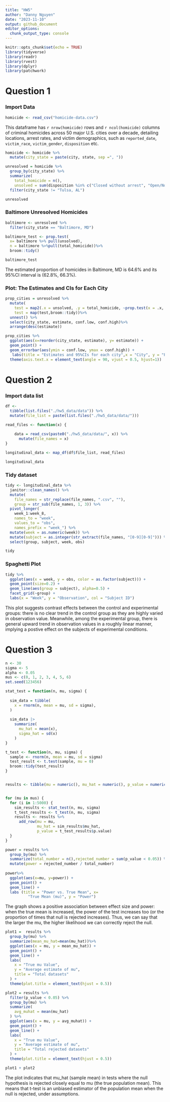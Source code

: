 ```yaml
---
title: "HW5"
author: "Danny Nguyen"
date: "2023-11-10"
output: github_document
editor_options: 
  chunk_output_type: console
---
```


```r
knitr::opts_chunk$set(echo = TRUE)
library(tidyverse)
library(readr)
library(rvest)
library(dplyr)
library(patchwork)
```

# Question 1
### Import Data
```r
homicide <- read_csv("homicide-data.csv")
```
This dataframe has `r nrow(homicide)` rows and `r ncol(homicide)` columns of criminal homicides across 50 major U.S. cities over a decade, detailing locations, arrest rates, and victim demographics, such as `reported_date`, `victim_race`, `victim_gender`, `disposition` etc. 

```r
homicide <- homicide %>% 
  mutate(city_state = paste(city, state, sep =", ")) 

unresolved = homicide %>% 
  group_by(city_state) %>% 
  summarize( 
    total_homicide = n(),
    unsolved = sum(disposition %in% c("Closed without arrest", "Open/No arrest"))) %>%
  filter(city_state != "Tulsa, AL")

unresolved
```

### Baltimore Unresolved Homicides
```r
baltimore <- unresolved %>% 
  filter(city_state == "Baltimore, MD")

baltimore_test <- prop.test(
  x= baltimore %>% pull(unsolved),
  n = baltimore %>%pull(total_homicide))%>% 
  broom::tidy()

baltimore_test
```
The estimated proportion of homicides in Baltimore, MD is 64.6% and its 95%CI interval is (62.8%, 66.3%).

### Plot: The Estimates and CIs for Each City
```r
prop_cities = unresolved %>% 
  mutate(
    test = map2(.x = unsolved, .y = total_homicide, ~prop.test(x = .x, n = .y)),
    test = map(test,broom::tidy))%>%
  unnest() %>%
  select(city_state, estimate, conf.low, conf.high)%>%
  arrange(desc(estimate))

prop_cities %>%
  ggplot(aes(x=reorder(city_state, estimate), y= estimate)) + 
  geom_point() + 
  geom_errorbar(aes(ymin = conf.low, ymax = conf.high)) +
   labs(title = "Estimates and 95%CIs for each city",x = "City", y = "Proportion of unsolved homicides") +   
  theme(axis.text.x = element_text(angle = 90, vjust = 0.5, hjust=1))
```

# Question 2

### Import data list
```r
df <- 
  tibble(list.files("./hw5_data/data")) %>%
  mutate(file_list = paste(list.files("./hw5_data/data/")))

read_files <- function(x) {
  
    data = read_csv(paste0("./hw5_data/data/", x)) %>%
      mutate(file_names = x)
}

longitudinal_data <- map_df(df$file_list, read_files)

longitudinal_data
```

### Tidy dataset
```r
tidy <- longitudinal_data %>%
  janitor::clean_names() %>%
  mutate(
    file_names = str_replace(file_names, ".csv", ""),
    group = str_sub(file_names, 1, 3)) %>% 
  pivot_longer(
    week_1:week_8,
    names_to = "week",
    values_to = "obs",
    names_prefix = "week_") %>% 
  mutate(week = as.numeric(week)) %>% 
  mutate(subject = as.integer(str_extract(file_names, "[0-9][0-9]"))) %>%
  select(group, subject, week, obs)

tidy
```

### Spaghetti Plot
```r
tidy %>% 
  ggplot(aes(x = week, y = obs, color = as.factor(subject))) +
  geom_point(size=0.2) +
  geom_line(aes(group = subject), alpha=0.5) +
  facet_grid(~group) +
  labs(x = "Week", y = "Observation", col = "Subject ID")
```

This plot suggests contrast effects between the control and experimental groups: there is no clear trend in the control group as they are highly varied in observation value. Meanwhile, among the experimental group, there is general upward trend in observation values in a roughly linear manner, implying a postive effect on the subjects of experimental conditions.

# Question 3
```r
n <- 30
sigma <- 5
alpha <- 0.05
mus <- c(0, 1, 2, 3, 4, 5, 6)
set.seed(123456)

stat_test = function(n, mu, sigma) {
  
  sim_data = tibble(
    x = rnorm(n, mean = mu, sd = sigma),
  )
  
  sim_data |> 
    summarize(
      mu_hat = mean(x),
      sigma_hat = sd(x)
    )
}

t_test <- function(n, mu, sigma) {
  sample <- rnorm(n, mean = mu, sd = sigma)
  test_result <- t.test(sample, mu = 0)
  broom::tidy(test_result)
}


results <- tibble(mu = numeric(), mu_hat = numeric(), p_value = numeric(), reject = logical())


for (mu in mus) {
  for (i in 1:5000) {
    sim_results <- stat_test(n, mu, sigma)
    t_test_results <- t_test(n, mu, sigma)
    results <- results %>% 
      add_row(mu = mu, 
              mu_hat = sim_results$mu_hat, 
              p_value = t_test_results$p.value)
  }
}
```

```r
power = results %>% 
  group_by(mu) %>%
  summarize(total_number = n(),rejected_number = sum(p_value < 0.05)) %>% 
  mutate(power = rejected_number / total_number)
            
power%>%
  ggplot(aes(x=mu, y=power)) + 
  geom_point() + 
  geom_line() + 
  labs (title = "Power vs. True Mean", x= 
          "True Mean (mu)", y = "Power")
```
The graph shows a positive association between effect size and power: when the true mean is increased, the power of the test increases too (or the proportion of times that null is rejected increases). Thus, we can say that the larger the mu, the higher likelihood we can correctly reject the null.

```r
plot1 =  results %>% 
  group_by(mu) %>%
  summarize(mean_mu_hat=mean(mu_hat))%>% 
  ggplot(aes(x = mu, y = mean_mu_hat)) + 
  geom_point() +
  geom_line() +
  labs(
    x = "True mu Value",
    y = "Average estimate of mu",
    title = "Total datasets"
  ) + 
  theme(plot.title = element_text(hjust = 0.5))

plot2 = results %>% 
  filter(p_value < 0.05) %>% 
  group_by(mu) %>%
  summarize(
    avg_muhat = mean(mu_hat)
  ) %>% 
  ggplot(aes(x = mu, y = avg_muhat)) + 
  geom_point() +
  geom_line() +
  labs(
    x = "True mu Value",
    y = "Average estimate of mu",
    title = "Total rejected datasets"
  ) + 
  theme(plot.title = element_text(hjust = 0.5))

plot1 + plot2

```

The plot indicates that mu_hat (sample mean) in tests where the null hypothesis is rejected closely equal to mu (the true population mean). This means that t-test is an unbiased estimator of the population mean when the null is rejected, under assumptions.


